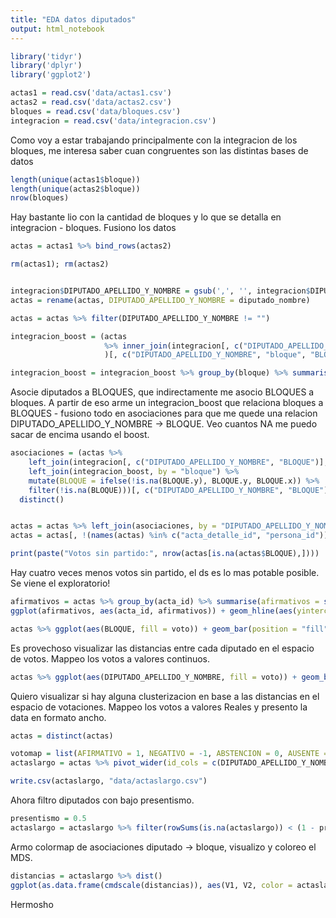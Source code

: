 ```yaml
---
title: "EDA datos diputados"
output: html_notebook
---
```




```r
library('tidyr')
library('dplyr')
library('ggplot2')

actas1 = read.csv('data/actas1.csv')
actas2 = read.csv('data/actas2.csv')
bloques = read.csv('data/bloques.csv')
integracion = read.csv('data/integracion.csv')
```

Como voy a estar trabajando principalmente con la integracion de los bloques, me interesa saber cuan congruentes son las distintas bases de datos

```r
length(unique(actas1$bloque))
length(unique(actas2$bloque))
nrow(bloques)
```

Hay bastante lio con la cantidad de bloques y lo que se detalla en integracion - bloques. Fusiono los datos

```r
actas = actas1 %>% bind_rows(actas2)

rm(actas1); rm(actas2)


integracion$DIPUTADO_APELLIDO_Y_NOMBRE = gsub(',', '', integracion$DIPUTADO_APELLIDO_Y_NOMBRE)
actas = rename(actas, DIPUTADO_APELLIDO_Y_NOMBRE = diputado_nombre)

actas = actas %>% filter(DIPUTADO_APELLIDO_Y_NOMBRE != "")

integracion_boost = (actas
                     %>% inner_join(integracion[, c("DIPUTADO_APELLIDO_Y_NOMBRE", "BLOQUE")], by = "DIPUTADO_APELLIDO_Y_NOMBRE")
                     )[, c("DIPUTADO_APELLIDO_Y_NOMBRE", "bloque", "BLOQUE")] %>% distinct()

integracion_boost = integracion_boost %>% group_by(bloque) %>% summarise(BLOQUE = names(which.max(table(BLOQUE))))
```

Asocie diputados a BLOQUES, que indirectamente me asocio BLOQUES a bloques. A partir de eso arme un integracion_boost que relaciona bloques a BLOQUES - fusiono todo en asociaciones para que me quede una relacion DIPUTADO_APELLIDO_Y_NOMBRE -> BLOQUE. Veo cuantos NA me puedo sacar de encima usando el boost.

```r
asociaciones = (actas %>%
    left_join(integracion[, c("DIPUTADO_APELLIDO_Y_NOMBRE", "BLOQUE")], by = "DIPUTADO_APELLIDO_Y_NOMBRE") %>%
    left_join(integracion_boost, by = "bloque") %>%
    mutate(BLOQUE = ifelse(!is.na(BLOQUE.y), BLOQUE.y, BLOQUE.x)) %>% 
    filter(!is.na(BLOQUE)))[, c("DIPUTADO_APELLIDO_Y_NOMBRE", "BLOQUE")] %>% 
  distinct()


actas = actas %>% left_join(asociaciones, by = "DIPUTADO_APELLIDO_Y_NOMBRE")
actas = actas[, !(names(actas) %in% c("acta_detalle_id", "persona_id"))] # aprovecho para sacar columnas redundantes

print(paste("Votos sin partido:", nrow(actas[is.na(actas$BLOQUE),])))
```

Hay cuatro veces menos votos sin partido, el ds es lo mas potable posible. Se viene el exploratorio!

```r
afirmativos = actas %>% group_by(acta_id) %>% summarise(afirmativos = sum(voto == "AFIRMATIVO")/length(voto)*100)
ggplot(afirmativos, aes(acta_id, afirmativos)) + geom_hline(aes(yintercept = 50, color = "red")) + geom_point() + coord_cartesian(xlim = c(0, 500), ylim = c(0, 100)) + theme(legend.position = "none")
```

```r
actas %>% ggplot(aes(BLOQUE, fill = voto)) + geom_bar(position = "fill")
```

Es provechoso visualizar las distancias entre cada diputado en el espacio de votos. Mappeo los votos a valores continuos.

```r
actas %>% ggplot(aes(DIPUTADO_APELLIDO_Y_NOMBRE, fill = voto)) + geom_bar(position = "fill")
```

Quiero visualizar si hay alguna clusterizacion en base a las distancias en el espacio de votaciones. Mappeo los votos a valores Reales y presento la data en formato ancho.

```r
actas = distinct(actas)

votomap = list(AFIRMATIVO = 1, NEGATIVO = -1, ABSTENCION = 0, AUSENTE = NA)
actaslargo = actas %>% pivot_wider(id_cols = c(DIPUTADO_APELLIDO_Y_NOMBRE, BLOQUE), names_from = acta_id, values_from = voto, values_fn = ~unlist(votomap[.x]))

write.csv(actaslargo, "data/actaslargo.csv")
```

Ahora filtro diputados con bajo presentismo.

```r
presentismo = 0.5
actaslargo = actaslargo %>% filter(rowSums(is.na(actaslargo)) < (1 - presentismo)*length(actaslargo))
```

Armo colormap de asociaciones diputado -> bloque, visualizo y coloreo el MDS.

```r
distancias = actaslargo %>% dist()
ggplot(as.data.frame(cmdscale(distancias)), aes(V1, V2, color = actaslargo$BLOQUE)) + geom_point()
```

Hermosho